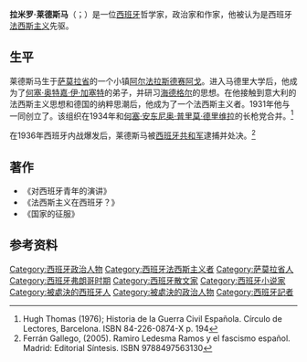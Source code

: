 {{Infobox_officeholder
| name           = 拉米罗·莱德斯马·拉莫斯<br>Ramiro Ledesma Ramos
| image name     = 
| image width    = 
| sex            = 男
| different name = 
| party          = [[西班牙长枪党|西班牙长枪党]]
| nationality    = {{flag|西班牙}}
| birth_name     = 
| birth_date     = 1905年5月23日
| birth_place    = {{flag|西班牙}}[[阿尔法拉斯德赛阿戈|阿尔法拉斯德赛阿戈]]
| death_date     = {{dda|1936|10|29|1905|5|23}}
| death_place    = {{flag|西班牙}}[[马德里|马德里]]
| spouse         = 
| relatives      = 
| children       = 
| profession     =
| educate =
| religion       = 
| signature      = Firma de Ramiro Ledesma.svg
| sig width      = 
| website        = 
| past           =
| work           = 
}}

'''拉米罗·莱德斯马'''（{{lang-es|Ramiro Ledesma}}；{{bd|1905年|5月23日|1936年|10月29日|}}）是一位[[西班牙|西班牙]]哲学家，政治家和作家，他被认为是西班牙[[法西斯主义|法西斯主义]]先驱。

== 生平 ==
莱德斯马生于[[萨莫拉省|萨莫拉省]]的一个小镇[[阿尔法拉斯德赛阿戈|阿尔法拉斯德赛阿戈]]。进入马德里大学后，他成为了[[何塞·奧特嘉·伊·加塞特|何塞·奥特嘉·伊·加塞特]]的弟子，并研习[[海德格尔|海德格尔]]的思想。在他接触到意大利的法西斯主义思想和德国的纳粹思潮后，他成为了一个法西斯主义者。1931年他与{{link-es|奥内西莫·雷东多|Onésimo Redondo}}一同创立了{{link-en|国家工团进攻委员会|Juntas de Ofensiva Nacional-Sindicalista}}。该组织在1934年和[[何塞·安东尼奥·普里莫·德里维拉|何塞·安东尼奥·普里莫·德里维拉]]的长枪党合并。<ref> Hugh Thomas (1976); Historia de la Guerra Civil Española. Círculo de Lectores, Barcelona. ISBN 84-226-0874-X p. 194</ref>

在1936年西班牙内战爆发后，莱德斯马被[[西班牙共和军|西班牙共和军]]逮捕并处决。<ref> Ferrán Gallego, (2005). Ramiro Ledesma Ramos y el fascismo español. Madrid: Editorial Síntesis. ISBN 9788497563130</ref>

== 著作 ==
*《对西班牙青年的演讲》 {{lang-es|Discurso a las juventudes de España}}
*《法西斯主义在西班牙？》{{lang-es|¿Fascismo en España?}}
*《国家的征服》{{lang-es|La Conquista del Estado}}

== 参考资料 ==
{{refs}}

{{normdaten}}
{{DEFAULTSORT:Ledesma}}
[[Category:西班牙政治人物|Category:西班牙政治人物]]
[[Category:西班牙法西斯主义者|Category:西班牙法西斯主义者]]
[[Category:萨莫拉省人|Category:萨莫拉省人]]
[[Category:西班牙弗朗哥时期|Category:西班牙弗朗哥时期]]
[[Category:西班牙散文家|Category:西班牙散文家]]
[[Category:西班牙小说家|Category:西班牙小说家]]
[[Category:被處決的西班牙人|Category:被處決的西班牙人]]
[[Category:被處決的政治人物|Category:被處決的政治人物]]
[[Category:西班牙記者|Category:西班牙記者]]